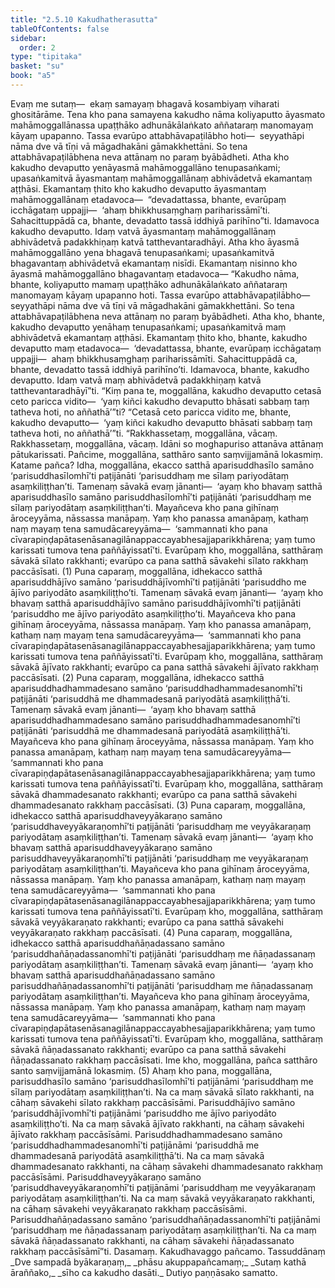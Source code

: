 ```yaml
---
title: "2.5.10 Kakudhatherasutta"
tableOfContents: false
sidebar:
  order: 2
type: "tipitaka"
basket: "su"
book: "a5"
---
```



<DynamicBreadcrumb />

<Division number="100" book="a5" bookNo="16" page="107">

<Paragraph number="592" book="a5">
Evaṃ me sutaṃ—  ekaṃ samayaṃ bhagavā kosambiyaṃ viharati ghositārāme. Tena kho pana samayena kakudho nāma koliyaputto āyasmato mahāmoggallānassa upaṭṭhāko adhunākālaṅkato aññataraṃ manomayaṃ kāyaṃ upapanno. Tassa evarūpo attabhāvapaṭilābho hoti—  seyyathāpi nāma dve vā tīṇi vā māgadhakāni gāmakkhettāni. So tena attabhāvapaṭilābhena neva attānaṃ no paraṃ byābādheti.
</Paragraph>

<Paragraph number="593" book="a5">
Atha kho kakudho devaputto yenāyasmā mahāmoggallāno tenupasaṅkami; upasaṅkamitvā āyasmantaṃ mahāmoggallānaṃ abhivādetvā ekamantaṃ aṭṭhāsi. Ekamantaṃ ṭhito kho kakudho devaputto āyasmantaṃ mahāmoggallānaṃ etadavoca—  “devadattassa, bhante, evarūpaṃ icchāgataṃ uppajji—  ‘ahaṃ bhikkhusaṃghaṃ pariharissāmī’ti. Sahacittuppādā ca, bhante, devadatto tassā iddhiyā parihīno”ti. Idamavoca kakudho devaputto. Idaṃ vatvā āyasmantaṃ mahāmoggallānaṃ abhivādetvā padakkhiṇaṃ katvā tatthevantaradhāyi.
</Paragraph>

<Paragraph number="594" book="a5">
Atha kho āyasmā mahāmoggallāno yena bhagavā tenupasaṅkami; upasaṅkamitvā bhagavantaṃ abhivādetvā ekamantaṃ nisīdi. Ekamantaṃ nisinno kho āyasmā mahāmoggallāno bhagavantaṃ etadavoca—
</Paragraph>

<Paragraph number="595" book="a5">
“Kakudho nāma, bhante, koliyaputto mamaṃ upaṭṭhāko adhunākālaṅkato aññataraṃ manomayaṃ kāyaṃ upapanno hoti. Tassa evarūpo attabhāvapaṭilābho—  seyyathāpi nāma dve vā tīṇi vā māgadhakāni gāmakkhettāni. So tena attabhāvapaṭilābhena neva attānaṃ no paraṃ byābādheti. Atha kho, bhante, kakudho devaputto yenāhaṃ tenupasaṅkami; upasaṅkamitvā maṃ abhivādetvā ekamantaṃ aṭṭhāsi. Ekamantaṃ ṭhito kho, bhante, kakudho devaputto maṃ etadavoca—  ‘devadattassa, bhante, evarūpaṃ icchāgataṃ uppajji—  ahaṃ bhikkhusaṃghaṃ pariharissāmīti. Sahacittuppādā ca, bhante, devadatto tassā iddhiyā parihīno’ti. Idamavoca, bhante, kakudho devaputto. Idaṃ vatvā maṃ abhivādetvā padakkhiṇaṃ katvā tatthevantaradhāyī”ti.
</Paragraph>

<Paragraph number="596" book="a5">
“Kiṃ pana te, moggallāna, kakudho devaputto cetasā ceto paricca vidito—  ‘yaṃ kiñci kakudho devaputto bhāsati sabbaṃ taṃ tatheva hoti, no aññathā’”ti? “Cetasā ceto paricca vidito me, bhante, kakudho devaputto—  ‘yaṃ kiñci kakudho devaputto bhāsati sabbaṃ taṃ tatheva hoti, no aññathā’”ti. “Rakkhassetaṃ, moggallāna, vācaṃ. Rakkhassetaṃ, moggallāna, vācaṃ. Idāni so moghapuriso attanāva attānaṃ pātukarissati.
</Paragraph>

<Paragraph number="597" book="a5">
Pañcime, moggallāna, satthāro santo saṃvijjamānā lokasmiṃ. Katame pañca? Idha, moggallāna, ekacco satthā aparisuddhasīlo samāno ‘parisuddhasīlomhī’ti paṭijānāti ‘parisuddhaṃ me sīlaṃ pariyodātaṃ asaṃkiliṭṭhan’ti. Tamenaṃ sāvakā evaṃ jānanti—  ‘ayaṃ kho bhavaṃ satthā aparisuddhasīlo samāno parisuddhasīlomhī’ti paṭijānāti ‘parisuddhaṃ me sīlaṃ pariyodātaṃ asaṃkiliṭṭhan’ti. Mayañceva kho pana gihīnaṃ āroceyyāma, nāssassa manāpaṃ. Yaṃ kho panassa amanāpaṃ, kathaṃ naṃ mayaṃ tena samudācareyyāma—  ‘sammannati kho pana cīvarapiṇḍapātasenāsanagilānappaccayabhesajjaparikkhārena; yaṃ tumo karissati tumova tena paññāyissatī’ti. Evarūpaṃ kho, moggallāna, satthāraṃ sāvakā sīlato rakkhanti; evarūpo ca pana satthā sāvakehi sīlato rakkhaṃ paccāsīsati. (1)
</Paragraph>

<Paragraph number="598" book="a5">
Puna caparaṃ, moggallāna, idhekacco satthā aparisuddhājīvo samāno ‘parisuddhājīvomhī’ti paṭijānāti ‘parisuddho me ājīvo pariyodāto asaṃkiliṭṭho’ti. Tamenaṃ sāvakā evaṃ jānanti—  ‘ayaṃ kho bhavaṃ satthā aparisuddhājīvo samāno parisuddhājīvomhī’ti paṭijānāti ‘parisuddho me ājīvo pariyodāto asaṃkiliṭṭho’ti. Mayañceva kho pana gihīnaṃ āroceyyāma, nāssassa manāpaṃ. Yaṃ kho panassa amanāpaṃ, kathaṃ naṃ mayaṃ tena samudācareyyāma—  ‘sammannati kho pana cīvarapiṇḍapātasenāsanagilānappaccayabhesajjaparikkhārena; yaṃ tumo karissati tumova tena paññāyissatī’ti. Evarūpaṃ kho, moggallāna, satthāraṃ sāvakā ājīvato rakkhanti; evarūpo ca pana satthā sāvakehi ājīvato rakkhaṃ paccāsīsati. (2)
</Paragraph>

<Paragraph number="599" book="a5">
Puna caparaṃ, moggallāna, idhekacco satthā aparisuddhadhammadesano samāno ‘parisuddhadhammadesanomhī’ti paṭijānāti ‘parisuddhā me dhammadesanā pariyodātā asaṃkiliṭṭhā’ti. Tamenaṃ sāvakā evaṃ jānanti—  ‘ayaṃ kho bhavaṃ satthā aparisuddhadhammadesano samāno parisuddhadhammadesanomhī’ti paṭijānāti ‘parisuddhā me dhammadesanā pariyodātā asaṃkiliṭṭhā’ti. Mayañceva kho pana gihīnaṃ āroceyyāma, nāssassa manāpaṃ. Yaṃ kho panassa amanāpaṃ, kathaṃ naṃ mayaṃ tena samudācareyyāma—  ‘sammannati kho pana cīvarapiṇḍapātasenāsanagilānappaccayabhesajjaparikkhārena; yaṃ tumo karissati tumova tena paññāyissatī’ti. Evarūpaṃ kho, moggallāna, satthāraṃ sāvakā dhammadesanato rakkhanti; evarūpo ca pana satthā sāvakehi dhammadesanato rakkhaṃ paccāsīsati. (3)
</Paragraph>

<Paragraph number="600" book="a5">
Puna caparaṃ, moggallāna, idhekacco satthā aparisuddhaveyyākaraṇo samāno ‘parisuddhaveyyākaraṇomhī’ti paṭijānāti ‘parisuddhaṃ me veyyākaraṇaṃ pariyodātaṃ asaṃkiliṭṭhan’ti. Tamenaṃ sāvakā evaṃ jānanti—  ‘ayaṃ kho bhavaṃ satthā aparisuddhaveyyākaraṇo samāno parisuddhaveyyākaraṇomhī’ti paṭijānāti ‘parisuddhaṃ me veyyākaraṇaṃ pariyodātaṃ asaṃkiliṭṭhan’ti. Mayañceva kho pana gihīnaṃ āroceyyāma, nāssassa manāpaṃ. Yaṃ kho panassa amanāpaṃ, kathaṃ naṃ mayaṃ tena samudācareyyāma—  ‘sammannati kho pana cīvarapiṇḍapātasenāsanagilānappaccayabhesajjaparikkhārena; yaṃ tumo karissati tumova tena paññāyissatī’ti. Evarūpaṃ kho, moggallāna, satthāraṃ sāvakā veyyākaraṇato rakkhanti; evarūpo ca pana satthā sāvakehi veyyākaraṇato rakkhaṃ paccāsīsati. (4)
</Paragraph>

<Paragraph number="601" book="a5">
Puna caparaṃ, moggallāna, idhekacco satthā aparisuddhañāṇadassano samāno ‘parisuddhañāṇadassanomhī’ti paṭijānāti ‘parisuddhaṃ me ñāṇadassanaṃ pariyodātaṃ asaṃkiliṭṭhan’ti. Tamenaṃ sāvakā evaṃ jānanti—  ‘ayaṃ kho bhavaṃ satthā aparisuddhañāṇadassano samāno parisuddhañāṇadassanomhī’ti paṭijānāti ‘parisuddhaṃ me ñāṇadassanaṃ pariyodātaṃ asaṃkiliṭṭhan’ti. Mayañceva kho pana gihīnaṃ āroceyyāma, nāssassa manāpaṃ. Yaṃ kho panassa amanāpaṃ, kathaṃ naṃ mayaṃ tena samudācareyyāma—  ‘sammannati kho pana cīvarapiṇḍapātasenāsanagilānappaccayabhesajjaparikkhārena; yaṃ tumo karissati tumova tena paññāyissatī’ti. Evarūpaṃ kho, moggallāna, satthāraṃ sāvakā ñāṇadassanato rakkhanti; evarūpo ca pana satthā sāvakehi ñāṇadassanato rakkhaṃ paccāsīsati. Ime kho, moggallāna, pañca satthāro santo saṃvijjamānā lokasmiṃ. (5)
</Paragraph>

<Paragraph number="602" book="a5">
Ahaṃ kho pana, moggallāna, parisuddhasīlo samāno ‘parisuddhasīlomhī’ti paṭijānāmi ‘parisuddhaṃ me sīlaṃ pariyodātaṃ asaṃkiliṭṭhan’ti. Na ca maṃ sāvakā sīlato rakkhanti, na cāhaṃ sāvakehi sīlato rakkhaṃ paccāsīsāmi. Parisuddhājīvo samāno ‘parisuddhājīvomhī’ti paṭijānāmi ‘parisuddho me ājīvo pariyodāto asaṃkiliṭṭho’ti. Na ca maṃ sāvakā ājīvato rakkhanti, na cāhaṃ sāvakehi ājīvato rakkhaṃ paccāsīsāmi. Parisuddhadhammadesano samāno ‘parisuddhadhammadesanomhī’ti paṭijānāmi ‘parisuddhā me dhammadesanā pariyodātā asaṃkiliṭṭhā’ti. Na ca maṃ sāvakā dhammadesanato rakkhanti, na cāhaṃ sāvakehi dhammadesanato rakkhaṃ paccāsīsāmi. Parisuddhaveyyākaraṇo samāno ‘parisuddhaveyyākaraṇomhī’ti paṭijānāmi ‘parisuddhaṃ me veyyākaraṇaṃ pariyodātaṃ asaṃkiliṭṭhan’ti. Na ca maṃ sāvakā veyyākaraṇato rakkhanti, na cāhaṃ sāvakehi veyyākaraṇato rakkhaṃ paccāsīsāmi. Parisuddhañāṇadassano samāno ‘parisuddhañāṇadassanomhī’ti paṭijānāmi ‘parisuddhaṃ me ñāṇadassanaṃ pariyodātaṃ asaṃkiliṭṭhan’ti. Na ca maṃ sāvakā ñāṇadassanato rakkhanti, na cāhaṃ sāvakehi ñāṇadassanato rakkhaṃ paccāsīsāmī”ti.

</Paragraph>
</Division>

<Paragraph number="603" type="center" book="a5">
Dasamaṃ.



</Paragraph>

<Paragraph number="604" type="center" book="a5">
Kakudhavaggo pañcamo.



</Paragraph>

<Paragraph number="605" type="center" book="a5">
Tassuddānaṃ


</Paragraph>

<Paragraph number="606" type="verses" book="a5">
_Dve sampadā byākaraṇaṃ,_  
_phāsu akuppapañcamaṃ;_  
_Sutaṃ kathā āraññako,_  
_sīho ca kakudho dasāti._  


</Paragraph>

<Paragraph number="607" type="center" book="a5">
Dutiyo paṇṇāsako samatto.
</Paragraph>